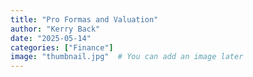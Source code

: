 ```yaml
---
title: "Pro Formas and Valuation"
author: "Kerry Back"
date: "2025-05-14"
categories: ["Finance"]
image: "thumbnail.jpg"  # You can add an image later
---
```


